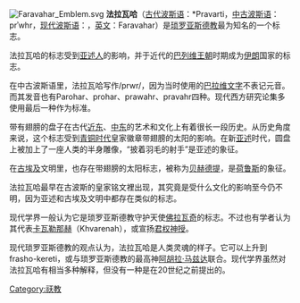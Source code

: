 {{unreferenced|time=2014-01-16T03:18:27+00:00}}
[[File:Faravahar_Emblem.svg|thumb]]
'''法拉瓦哈'''（[[古波斯语|古代波斯语]]：*Pravarti，[[中古波斯语|中古波斯语]]：prʾwhr，[[现代波斯语|现代波斯语]]：{{lang|fa|نماد فروهر}}，[[英文|英文]]：Faravahar）是[[琐罗亚斯德教|琐罗亚斯德教]]最为知名的一个标志。

法拉瓦哈的标志受到[[亚述人|亚述人]]的影响，并于近代的[[巴列维王朝|巴列维王朝]]时期成为[[伊朗|伊朗]]国家的标志。

在中古波斯语里，法拉瓦哈写作/prwr/，因为当时使用的[[巴拉维文字|巴拉维文字]]不表记元音。而其发音也有Parohar、prohar、prawahr、pravahr四种。现代西方研究论集多使用最后一种作为标准。

带有翅膀的盘子在古代[[近东|近东]]、[[中东|中东]]的艺术和文化上有着很长一段历史。从历史角度来说，这个标志受到[[青铜时代|青铜时代]]皇家徽章带翅膀的太阳的影响。在新[[亚述|亚述]]时代，圆盘上被加上了一座人类的半身雕像，“披着羽毛的射手”是亚述的象征。

在[[古埃及|古埃及]]文明里，也存在带翅膀的太阳标志，被称为[[贝赫德提|贝赫德提]]，是[[荷鲁斯|荷鲁斯]]的象征。

法拉瓦哈最早在古波斯的皇家铭文裡出现，其究竟是受什么文化的影响至今仍不明，因为亚述和古埃及文明中都存在类似的标志。

现代学界一般认为它是琐罗亚斯德教守护天使[[佛拉瓦奇|佛拉瓦奇]]的标志。不过也有学者认为其代表[[卡瓦勒那赫|卡瓦勒那赫]]（Khvarenah），或宣扬[[君权神授|君权神授]]。

现代琐罗亚斯德教的观点认为，法拉瓦哈是人类灵魂的样子。它可以上升到frasho-kereti，或与琐罗亚斯德教的最高神[[阿胡拉·马兹达|阿胡拉·马兹达]]联合。现代学界虽然对法拉瓦哈有相当多种解释，但没有一种是在20世纪之前提出的。
{{commonscat|Faravahar}}

[[Category:祆教|Category:祆教]]
